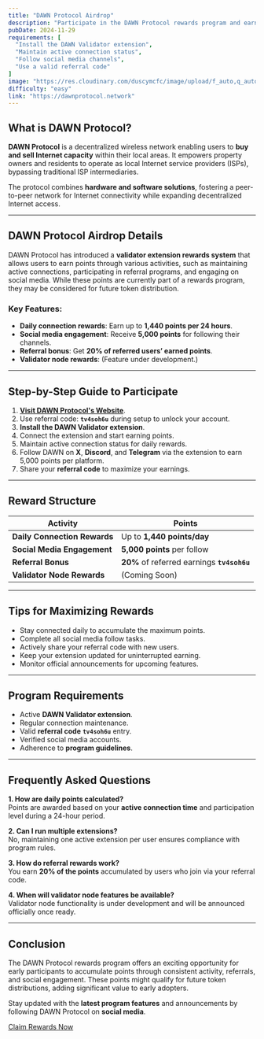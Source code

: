 ```yaml
---
title: "DAWN Protocol Airdrop"
description: "Participate in the DAWN Protocol rewards program and earn points that may lead to future token distributions."
pubDate: 2024-11-29
requirements: [
  "Install the DAWN Validator extension",
  "Maintain active connection status",
  "Follow social media channels",
  "Use a valid referral code"
]
image: "https://res.cloudinary.com/duscymcfc/image/upload/f_auto,q_auto/v1732955063/AirdropWatch/projects/dawn-airdrop.png"
difficulty: "easy"
link: "https://dawnprotocol.network"
---
```


## What is DAWN Protocol?

**DAWN Protocol** is a decentralized wireless network enabling users to **buy and sell Internet capacity** within their local areas. It empowers property owners and residents to operate as local Internet service providers (ISPs), bypassing traditional ISP intermediaries.  

The protocol combines **hardware and software solutions**, fostering a peer-to-peer network for Internet connectivity while expanding decentralized Internet access.

---

## DAWN Protocol Airdrop Details

DAWN Protocol has introduced a **validator extension rewards system** that allows users to earn points through various activities, such as maintaining active connections, participating in referral programs, and engaging on social media. While these points are currently part of a rewards program, they may be considered for future token distribution.

### Key Features:
- **Daily connection rewards**: Earn up to **1,440 points per 24 hours**.
- **Social media engagement**: Receive **5,000 points** for following their channels.
- **Referral bonus**: Get **20% of referred users’ earned points**.
- **Validator node rewards**: (Feature under development.)

---

## Step-by-Step Guide to Participate

1. **[Visit DAWN Protocol's Website](https://dawnprotocol.network)**.
2. Use referral code: **`tv4soh6u`** during setup to unlock your account.
3. **Install the DAWN Validator extension**.
4. Connect the extension and start earning points.
5. Maintain active connection status for daily rewards.
6. Follow DAWN on **X**, **Discord**, and **Telegram** via the extension to earn 5,000 points per platform.
7. Share your **referral code** to maximize your earnings.

---

## Reward Structure

| **Activity**                | **Points**                  |
|-----------------------------|----------------------------|
| **Daily Connection Rewards**| Up to **1,440 points/day** |
| **Social Media Engagement** | **5,000 points** per follow |
| **Referral Bonus**          | **20%** of referred earnings **`tv4soh6u`** |
| **Validator Node Rewards**  | (Coming Soon)              |

---

## Tips for Maximizing Rewards

- Stay connected daily to accumulate the maximum points.
- Complete all social media follow tasks.
- Actively share your referral code with new users.
- Keep your extension updated for uninterrupted earning.
- Monitor official announcements for upcoming features.

---

## Program Requirements

- Active **DAWN Validator extension**.
- Regular connection maintenance.
- Valid **referral code** **`tv4soh6u`** entry.
- Verified social media accounts.
- Adherence to **program guidelines**.

---

## Frequently Asked Questions

**1. How are daily points calculated?**  
Points are awarded based on your **active connection time** and participation level during a 24-hour period.

**2. Can I run multiple extensions?**  
No, maintaining one active extension per user ensures compliance with program rules.

**3. How do referral rewards work?**  
You earn **20% of the points** accumulated by users who join via your referral code.

**4. When will validator node features be available?**  
Validator node functionality is under development and will be announced officially once ready.

---

## Conclusion

The DAWN Protocol rewards program offers an exciting opportunity for early participants to accumulate points through consistent activity, referrals, and social engagement. These points might qualify for future token distributions, adding significant value to early adopters.

Stay updated with the **latest program features** and announcements by following DAWN Protocol on **social media**.

[Claim Rewards Now](https://dawnprotocol.network)
